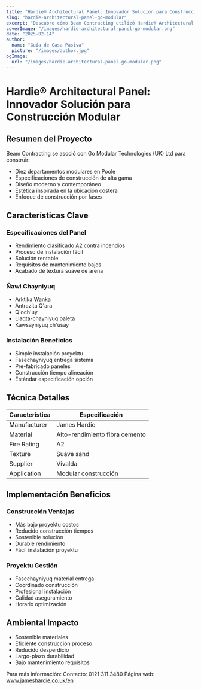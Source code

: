 ```yaml
---
title: "Hardie® Architectural Panel: Innovador Solución para Construcción Modular"
slug: "hardie-architectural-panel-go-modular"
excerpt: "Descubre cómo Beam Contracting utilizó Hardie® Architectural Panel para su innovador proyecto de departamentos modulares en Poole, ofreciendo beneficios de seguridad contra incendios y sostenibilidad."
coverImage: "/images/hardie-architectural-panel-go-modular.png"
date: "2025-02-14"
author:
  name: "Guía de Casa Pasiva"
  picture: "/images/author.jpg"
ogImage:
  url: "/images/hardie-architectural-panel-go-modular.png"
---
```


# Hardie® Architectural Panel: Innovador Solución para Construcción Modular

## Resumen del Proyecto

Beam Contracting se asoció con Go Modular Technologies (UK) Ltd para construir:

- Diez departamentos modulares en Poole
- Especificaciones de construcción de alta gama
- Diseño moderno y contemporáneo
- Estética inspirada en la ubicación costera
- Enfoque de construcción por fases

## Características Clave

### Especificaciones del Panel
- Rendimiento clasificado A2 contra incendios
- Proceso de instalación fácil
- Solución rentable
- Requisitos de mantenimiento bajos
- Acabado de textura suave de arena

### Ñawi Chayniyuq
- Arktika Wanka
- Antrazita Q'ara
- Q'och'uy
- Llaqta-chayniyuq paleta
- Kawsayniyuq ch'usay

### Instalación Beneficios
- Simple instalación proyektu
- Fasechayniyuq entrega sistema
- Pre-fabricado paneles
- Construcción tiempo alineación
- Estándar especificación opción

## Técnica Detalles

| Característica | Especificación |
|----------------|----------------|
| Manufacturer | James Hardie |
| Material | Alto-rendimiento fibra cemento |
| Fire Rating | A2 |
| Texture | Suave sand |
| Supplier | Vivalda |
| Application | Modular construcción |

## Implementación Beneficios

### Construcción Ventajas
- Más bajo proyektu costos
- Reducido construcción tiempos
- Sostenible solución
- Durable rendimiento
- Fácil instalación proyektu

### Proyektu Gestión
- Fasechayniyuq material entrega
- Coordinado construcción
- Profesional instalación
- Calidad aseguramiento
- Horario optimización

## Ambiental Impacto

- Sostenible materiales
- Eficiente construcción proceso
- Reducido desperdicio
- Largo-plazo durabilidad
- Bajo mantenimiento requisitos

Para más información:
Contacto: 0121 311 3480
Página web: www.jameshardie.co.uk/en